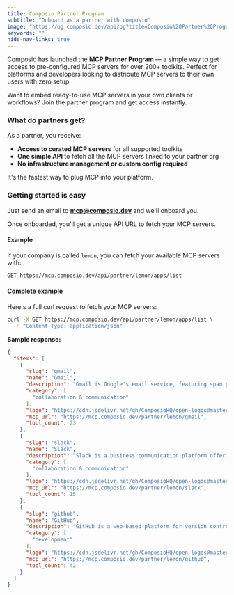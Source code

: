 ```yaml
---
title: Composio Partner Program
subtitle: "Onboard as a partner with composio"
image: "https://og.composio.dev/api/og?title=Composio%20Partner%20Program"   # image for socials
keywords: ""
hide-nav-links: true
---
```

Composio has launched the **MCP Partner Program** — a simple way to get access to pre-configured MCP servers for over 200+ toolkits. Perfect for platforms and developers looking to distribute MCP servers to their own users with zero setup.

<Tip>
Want to embed ready-to-use MCP servers in your own clients or workflows? Join the partner program and get access instantly.
</Tip>

### What do partners get?

As a partner, you receive:

- **Access to curated MCP servers** for all supported toolkits  
- **One simple API** to fetch all the MCP servers linked to your partner org  
- **No infrastructure management or custom config required**

It's the fastest way to plug MCP into your platform.

### Getting started is easy

Just send an email to **[mcp@composio.dev](mailto:mcp@composio.dev)** and we'll onboard you.

Once onboarded, you'll get a unique API URL to fetch your MCP servers.

#### Example

If your company is called `lemon`, you can fetch your available MCP servers with:

```bash
GET https://mcp.composio.dev/api/partner/lemon/apps/list

```

#### Complete example

Here's a full curl request to fetch your MCP servers:

```bash
curl -X GET https://mcp.composio.dev/api/partner/lemon/apps/list \
  -H "Content-Type: application/json"
```

**Sample response:**

```json
{
  "items": [
    {
      "slug": "gmail",
      "name": "Gmail",
      "description": "Gmail is Google's email service, featuring spam protection, search functions, and seamless integration with other G Suite apps for productivity",
      "category": [
        "collaboration & communication"
      ],
      "logo": "https://cdn.jsdelivr.net/gh/ComposioHQ/open-logos@master/gmail.svg",
      "mcp_url": "https://mcp.composio.dev/partner/lemon/gmail",
      "tool_count": 23
    },
    {
      "slug": "slack",
      "name": "Slack",
      "description": "Slack is a business communication platform offering organized conversations in channels, direct messaging, and integrations with third-party services",
      "category": [
        "collaboration & communication"
      ],
      "logo": "https://cdn.jsdelivr.net/gh/ComposioHQ/open-logos@master/slack.svg",
      "mcp_url": "https://mcp.composio.dev/partner/lemon/slack",
      "tool_count": 15
    },
    {
      "slug": "github",
      "name": "GitHub",
      "description": "GitHub is a web-based platform for version control and collaboration using Git, allowing developers to store, manage, and share code repositories",
      "category": [
        "development"
      ],
      "logo": "https://cdn.jsdelivr.net/gh/ComposioHQ/open-logos@master/github.svg",
      "mcp_url": "https://mcp.composio.dev/partner/lemon/github",
      "tool_count": 42
    }
  ]
}